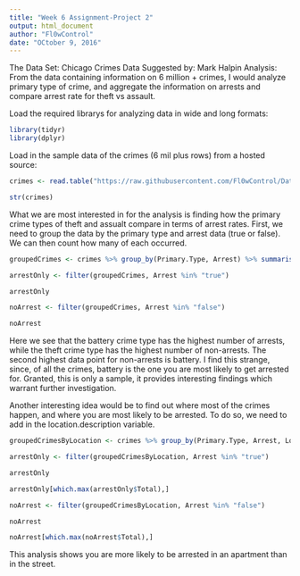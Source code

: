 ```yaml
---
title: "Week 6 Assignment-Project 2"
output: html_document
author: "Fl0wControl"
date: "OCtober 9, 2016"
---
```


The Data Set: Chicago Crimes Data
Suggested by: Mark Halpin
Analysis:  From the data containing information on 6 million + crimes, I would analyze primary type of crime, and aggregate the information on arrests and compare arrest rate for theft vs assault.

Load the required librarys for analyzing data in wide and long formats:
```r
library(tidyr)
library(dplyr)
```
Load in the sample data of the crimes (6 mil plus rows) from a hosted source:
```r
crimes <- read.table("https://raw.githubusercontent.com/Fl0wControl/Data607/master/Week6_Assignment/short_crimes.csv", header = TRUE, sep=",")

str(crimes)
```

What we are most interested in for the analysis is finding how the primary crime types of theft and assualt compare in terms of arrest rates. First, we need to group the data by the primary type and arrest data (true or false). We can then count how many of each occurred. 

```r
groupedCrimes <- crimes %>% group_by(Primary.Type, Arrest) %>% summarise(Total=n())

arrestOnly <- filter(groupedCrimes, Arrest %in% "true")

arrestOnly

noArrest <- filter(groupedCrimes, Arrest %in% "false")

noArrest
```
Here we see that the battery crime type has the highest number of arrests, while the theft crime type has the highest number of non-arrests. The second
highest data point for non-arrests is battery. I find this strange, since, of all the crimes, battery is the one you are most likely to get arrested for.
Granted, this is only a sample, it provides interesting findings which warrant further investigation.

Another interesting idea would be to find out where most of the crimes happen, and where you are most likely to be arrested. To do so, we need to add in the location.description variable.

```r
groupedCrimesByLocation <- crimes %>% group_by(Primary.Type, Arrest, Location.Description) %>% summarise(Total=n())

arrestOnly <- filter(groupedCrimesByLocation, Arrest %in% "true")

arrestOnly

arrestOnly[which.max(arrestOnly$Total),]

noArrest <- filter(groupedCrimesByLocation, Arrest %in% "false")

noArrest

noArrest[which.max(noArrest$Total),]
```

This analysis shows you are more likely to be arrested in an apartment than in the street. 
